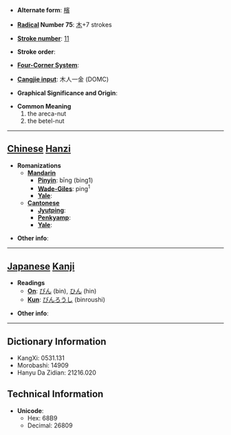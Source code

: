 * '''Alternate form''': [[檳]]

* '''[[Wiktionary:Chinese radical index| Radical]] Number 75''': [[Wiktionary:Chinese radical index 木|木]]+7 strokes

* '''[[Wiktionary:Chinese total strokes index|Stroke number]]''': [[Wiktionary:Chinese total strokes index 11|11]]

* '''Stroke order''': 

* '''[[Wiktionary:Chinese four corner index|Four-Corner System]]''': 

* '''[[Wiktionary:Chinese Cangjie index|Cangjie input]]''': 木人一金 (DOMC)

* '''Graphical Significance and Origin''': 

* '''Common Meaning'''
*#the areca-nut
*# the betel-nut


----

== [[Chinese]] [[Hanzi]] ==

* '''Romanizations'''
** '''[[Mandarin]]'''
*** '''[[Pinyin]]''': bīng (bing1)
*** '''[[Wade-Giles]]''': ping<sup>1</sup>
*** '''[[Yale]]''': 
** '''[[Cantonese]]'''
*** '''[[Jyutping]]''':
*** '''[[Penkyamp]]''': 
*** '''[[Yale]]''': 

* '''Other info''': 

----

== [[Japanese]] [[Kanji]] ==

* '''Readings'''
** '''[[On]]''': [[びん]] (bin), [[ひん]] (hin)
** '''[[Kun]]''': [[びんろうし]] (binroushi)

* '''Other info''':  

----

== Dictionary Information ==

* KangXi: 0531.131
* Morobashi: 14909
* Hanyu Da Zidian: 21216.020

== Technical Information ==

* '''Unicode''':
** Hex: 68B9
** Decimal: 26809